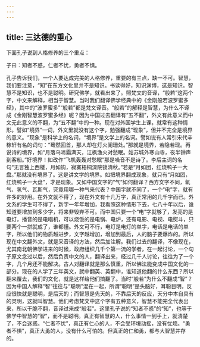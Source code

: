 ```yaml
---
---
---
```

title: 三达德的重心
---




下面孔子说到人格修养的三个重点：

子曰：知者不惑，仁者不忧，勇者不惧。

孔子告诉我们，一个人要达成完美的人格修养，重要的有三点，缺一不可。智慧，我们要注意，“知”在东方文化里并不是知识。书读得好，知识渊博，这是知识。智慧不是知识，也不是聪明。研究佛学，就看出来了。照梵文的音译，“般若”这两个字，中文来解释，相当于智慧。当时我们翻译佛学经典中的《金刚般若波罗蜜多经》，其中的“波罗蜜多”“般若”都是梵文译音。“般若”的解释是智慧，为什么不译成《金刚智慧波罗蜜多经》呢？因为中国过去翻译有“五不翻”，外文有此意义而中文无此意义的不翻，为“五不翻”中的一种。现在对外国学生上课，就常有这种情形。譬如“境界”一词，外文里就没有这个字，勉强翻成“现象”，但并不完全是境界的意义。“现象”是科学上的名词，“境界”是文学上的名词。譬如说有人常引宋代辛稼轩有名的词句：“蓦然回首，那人却在灯火阑珊处。”那就是境界，若隐若现。再说诗的境界，如“月落乌啼霜满天，江枫渔火对愁眠。姑苏城外寒山寺，夜半钟声到客船。”好境界！如改作“飞机轰轰对愁眠”那是噪音不是诗了。李后主词的名句“无言独上西楼，月如钩，寂寞梧桐深院锁清秋。”若是“月如团，红烧鸭子一大盘。”那就没有境界了。这是讲文学的境界。如把境界翻成现象，就只有“月如团，红烧鸭子一大盘”，才是现象。又如中国文字的“气”如何翻译？西方文字不同，氧气、氢气、瓦斯气，究竟用哪一种气来代表？中国字就不同了，一个“电”字，就有许多的妙用。在外文就不得了，现在外文有十几万字，真正常用的几千字而已。外文系的学生可不得了，新字一年年增加，我看照这种情形下去，七八十年以后，谁知道要增加到多少字，将来非毁弃不可。而中国只要一个“电”字就够了，发亮的是电灯，播音的是电唱机，可以烧饭的是电锅、电炉，还有电影、电视、电熨斗，只要两个一拼就成了，谁都懂。外文可不行，电灯是电灯的单字，电话是电话的单字，所以他们的物质越进步，文字越增加，增加到最后，人的脑子要爆炸的。所以现在中文翻外文，就是采音译的方法，然后加注解。我们过去的翻译，不像现在，尤其南北朝佛学进来的时候，政府组织几千个第一流的学者，在一起讨论，一个句子原文念过以后，然后负责中文的人，翻译出来，经过几千人讨论，往往为了一个字，几个月还不能解决。古人对翻译就是那么慎重，所以佛法能变成中国文化的一部分。现在的人学了三年英文，就中翻英、英翻中，谁知道他翻的什么东西？所以翻来覆去，我们的文化，就是这样给他们搞翻了。当时“般若”为什么不翻成“智”？因为中国人解释“智”往往与“聪明”混在一起，所谓“聪明”是头脑好，耳聪目明，反应很快就是聪明，是后天的；而智慧是先天的，不靠后天的反应，天分中本自具有的灵明，这就叫智慧。他们考虑梵文中这个字有五种意义，智慧不能完全代表出来，所以干脆不翻，音译过来成“般若”。这里孔子说的“知者不惑”的“知”，也等于佛学中智慧的“智”，而不是聪明。真正有智慧的人，什么事情一到手上，就清楚了，不会迷惑。“仁者不忧”，真正有仁心的人，不会受环境动摇，没有忧烦。“勇者不惧”，真正大勇的人，没有什么可怕的。但真正的仁和勇，都与大智慧并存的。